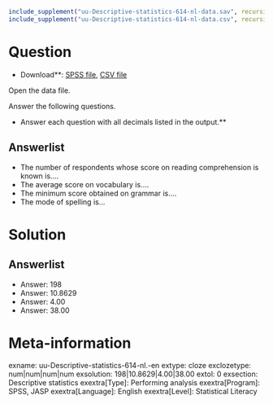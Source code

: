 ```r
include_supplement("uu-Descriptive-statistics-614-nl-data.sav", recursive = TRUE)
include_supplement("uu-Descriptive-statistics-614-nl-data.csv", recursive = TRUE)
```

Question
========

* Download**: [SPSS file](uu-Descriptive-statistics-614-nl-data.sav), [CSV file](uu-Descriptive-statistics-614-nl-data.csv)

Open the data file.

Answer the following questions.

* Answer each question with all decimals listed in the output.**

Answerlist
----------
* The number of respondents whose score on reading comprehension is known is....
* The average score on vocabulary is....
* The minimum score obtained on grammar is....
* The mode of spelling is...

Solution
========

Answerlist
----------
* Answer: 198
* Answer: 10.8629
* Answer: 4.00
* Answer: 38.00

Meta-information
================
exname: uu-Descriptive-statistics-614-nl.-en
extype: cloze
exclozetype: num|num|num|num
exsolution: 198|10.8629|4.00|38.00
extol: 0
exsection: Descriptive statistics
exextra[Type]: Performing analysis
exextra[Program]: SPSS, JASP
exextra[Language]: English
exextra[Level]: Statistical Literacy
